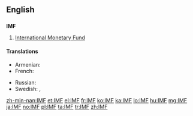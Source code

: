 ==English==

==={{initialism-old|en}}===
'''IMF'''

# [[International Monetary Fund]]

====Translations====
{{trans-top|International Monetary Fund}}
* Armenian: {{t|hy|ԱՄՀ|tr=AMH}}
* French: {{t+|fr|FMI|m}}
{{trans-mid}}
* Russian: {{t+|ru|МВФ|m|tr=em-ve-éf}}
* Swedish: {{t|sv|IMF}},  {{t|sv|IVF}}
{{trans-bottom}}

[[zh-min-nan:IMF]]
[[et:IMF]]
[[el:IMF]]
[[fr:IMF]]
[[ko:IMF]]
[[ka:IMF]]
[[lo:IMF]]
[[hu:IMF]]
[[mg:IMF]]
[[ja:IMF]]
[[no:IMF]]
[[pl:IMF]]
[[ta:IMF]]
[[tr:IMF]]
[[zh:IMF]]